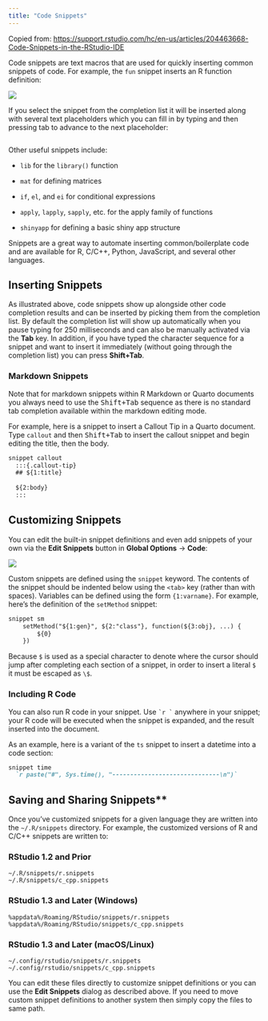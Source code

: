 ```yaml
---
title: "Code Snippets"
---
```


Copied from: <https://support.rstudio.com/hc/en-us/articles/204463668-Code-Snippets-in-the-RStudio-IDE>

Code snippets are text macros that are used for quickly inserting common snippets of code. For example, the `fun` snippet inserts an R function definition:

![](images/fun-snippet.png){fig-alt=""}

If you select the snippet from the completion list it will be inserted along with several text placeholders which you can fill in by typing and then pressing tab to advance to the next placeholder:

![](images/fun-expanded.png){alt=""}

Other useful snippets include:

-   `lib` for the `library()` function

-   `mat` for defining matrices

-   `if`, `el`, and `ei` for conditional expressions

-   `apply`, `lapply`, `sapply`, etc. for the apply family of functions

-   `shinyapp` for defining a basic shiny app structure

Snippets are a great way to automate inserting common/boilerplate code and are available for R, C/C++, Python, JavaScript, and several other languages.

## Inserting Snippets

As illustrated above, code snippets show up alongside other code completion results and can be inserted by picking them from the completion list. By default the completion list will show up automatically when you pause typing for 250 milliseconds and can also be manually activated via the **Tab** key. In addition, if you have typed the character sequence for a snippet and want to insert it immediately (without going through the completion list) you can press **Shift+Tab**.

### Markdown Snippets

Note that for markdown snippets within R Markdown or Quarto documents you always need to use the <kbd>Shift+Tab</kbd> sequence as there is no standard tab completion available within the markdown editing mode.

For example, here is a snippet to insert a Callout Tip in a Quarto document. Type `callout` and then <kbd>Shift+Tab</kbd> to insert the callout snippet and begin editing the title, then the body.

```markdown
snippet callout
  :::{.callout-tip}
  ## ${1:title}
    
  ${2:body}
  :::
```


## Customizing Snippets

You can edit the built-in snippet definitions and even add snippets of your own via the **Edit Snippets** button in **Global Options** -\> **Code**:

![](images/edit-snippets.png){fig-alt=""}

Custom snippets are defined using the `snippet` keyword. The contents of the snippet should be indented below using the `<tab>` key (rather than with spaces). Variables can be defined using the form `{1:varname}`. For example, here's the definition of the `setMethod` snippet:

```markdown
snippet sm
    setMethod("${1:gen}", ${2:"class"}, function(${3:obj}, ...) {
        ${0}
    })
```

Because `$` is used as a special character to denote where the cursor should jump after completing each section of a snippet, in order to insert a literal `$` it must be escaped as `\$`.

### Including R Code

You can also run R code in your snippet. Use `` `r ` `` anywhere in your snippet; your R code will be executed when the snippet is expanded, and the result inserted into the document.

As an example, here is a variant of the `ts` snippet to insert a datetime into a code section:

```markdown
snippet time
  `r paste("#", Sys.time(), "------------------------------\n")`
```

## Saving and Sharing Snippets**

Once you've customized snippets for a given language they are written into the `~/.R/snippets` directory. For example, the customized versions of R and C/C++ snippets are written to:

### RStudio 1.2 and Prior

``` code
~/.R/snippets/r.snippets
~/.R/snippets/c_cpp.snippets
```

### RStudio 1.3 and Later (Windows)

``` code
%appdata%/Roaming/RStudio/snippets/r.snippets
%appdata%/Roaming/RStudio/snippets/c_cpp.snippets
```

### RStudio 1.3 and Later (macOS/Linux)

``` code
~/.config/rstudio/snippets/r.snippets
~/.config/rstudio/snippets/c_cpp.snippets
```

You can edit these files directly to customize snippet definitions or you can use the **Edit Snippets** dialog as described above. If you need to move custom snippet definitions to another system then simply copy the files to same path.
